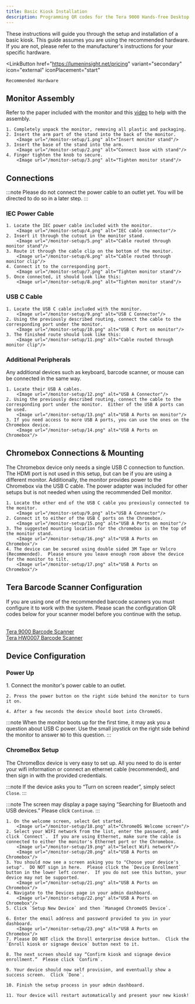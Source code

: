 ```yaml
---
title: Basic Kiosk Installation
description: Programming QR codes for the Tera 9000 Hands-free Desktop Barcode Scanner
---
```



These instructions will guide you through the setup and installation of a basic kiosk.  This guide assumes you are using the recommended hardware.  If you are not, please refer to the manufacturer's instructions for your specific hardware.

<LinkButton
    href="https://lumeninsight.net/pricing"
    variant="secondary"
    icon="external"
    iconPlacement="start"
>
    Recommended Hardware
</LinkButton>



## Monitor Assembly
Refer to the paper included with the monitor and this [video](https://www.dell.com/support/contents/en-ly/videos/videoplayer/how-to-unbox-and-setup-dell-p2424ht-monitor/6331334326112) to help with the assembly.

<Steps>

    1. Completely unpack the monitor, removing all plastic and packaging.
    2. Insert the arm part of the stand into the back of the monitor.
        <Image url="/monitor-setup/1.png" alt="Insert monitor stand"/>
    3. Insert the base of the stand into the arm.
        <Image url="/monitor-setup/2.png" alt="Connect base with stand"/>
    4. Finger tighten the knob to secure.
        <Image url="/monitor-setup/3.png" alt="Tighten monitor stand"/>

</Steps>


## Connections
:::note
Please do not connect the power cable to an outlet yet.  You will be directed to do so in a later step.
:::

### IEC Power Cable

<Steps>

    1. Locate the IEC power cable included with the monitor.
        <Image url="/monitor-setup/4.png" alt="IEC cable connector"/>
    2. Insert it through the cutout in the monitor stand.
        <Image url="/monitor-setup/5.png" alt="Cable routed through monitor stand"/>
    3. Route it through the cable clip on the bottom of the monitor.
        <Image url="/monitor-setup/6.png" alt="Cable routed through monitor clip"/>
    4. Connect it to the corresponding port.
        <Image url="/monitor-setup/7.png" alt="Tighten monitor stand"/>
    5. Once connected, it should look like this:
        <Image url="/monitor-setup/8.png" alt="Tighten monitor stand"/>

</Steps>


### USB C Cable

<Steps>

    1. Locate the USB C cable included with the monitor.
        <Image url="/monitor-setup/9.png" alt="USB C Connector"/>
    2. Using the previously described routing, connect the cable to the corresponding port under the monitor.
        <Image url="/monitor-setup/10.png" alt="USB C Port on monitor"/>
    3. The finished route should look like this:
        <Image url="/monitor-setup/11.png" alt="Cable routed through monitor clip"/>

</Steps>


### Additional Peripherals
Any additional devices such as keyboard, barcode scanner, or mouse can be connected in the same way.

<Steps>

    1. Locate their USB A cables.
        <Image url="/monitor-setup/12.png" alt="USB A Connector"/>
    2. Using the previously described routing, connect the cable to the corresponding port under the monitor.  Either of the USB A ports can be used.
        <Image url="/monitor-setup/13.png" alt="USB A Ports on monitor"/>
    3. If you need access to more USB A ports, you can use the ones on the Chromebox device.
        <Image url="/monitor-setup/14.png" alt="USB A Ports on Chromebox"/>

</Steps>


## Chromebox Connections & Mounting
The Chromebox device only needs a single USB C connection to function.
The HDMI port is not used in this setup, but can be if you are using a different monitor.
Additionally, the monitor provides power to the Chromebox via the USB C cable.  The power adapter was included for other setups but is not needed when using the recommended Dell monitor.

<Steps>

    1. Locate the other end of the USB C cable you previously connected to the monitor.
        <Image url="/monitor-setup/9.png" alt="USB A Connector"/>
    2. Connect it to either of the USB C ports on the Chromebox.
        <Image url="/monitor-setup/15.png" alt="USB A Ports on monitor"/>
    3. The suggested mounting location for the chromebox is on the top of the monitor stand.
        <Image url="/monitor-setup/16.png" alt="USB A Ports on Chromebox"/>
    4. The device can be secured using double sided 3M Tape or Velcro (Recommended).  Please ensure you leave enough room above the device for the monitor to tilt.
        <Image url="/monitor-setup/17.png" alt="USB A Ports on Chromebox"/>

</Steps>


## Tera Barcode Scanner Configuration
If you are using one of the recommended barcode scanners you must configure it to work with the system.
Please scan the configuration QR codes below for your scanner model before you continue with the setup.

<br/>
<a href="/hardware-setup/scanner-config/tera-9000" target='_blank'>Tera 9000 Barcode Scanner</a>
<br/>
<a href="/hardware-setup/scanner-config/tera-hw0007" target='_blank'>Tera HW0007 Barcode Scanner</a>


## Device Configuration

### Power Up
<Steps>
    1. Connect the monitor's power cable to an outlet.

    2. Press the power button on the right side behind the monitor to turn it on.

    4. After a few seconds the device should boot into ChromeOS.
</Steps>

:::note
When the monitor boots up for the first time, it may ask you a question about USB C power.  Use the small joystick on the right side behind the monitor to answer `NO` to this question.
:::


### ChromeBox Setup
The ChromeBox device is very easy to set up.  All you need to do is enter your wifi information or connect an ethernet cable (recommended), and then sign in with the provided credentials.

:::note
If the device asks you to “Turn on screen reader”, simply select `Close`.
:::

:::note
The screen may display a page saying “Searching for Bluetooth and USB devices.”  Please click `Continue`.
:::

<Steps>

    1. On the welcome screen, select Get started.
        <Image url="/monitor-setup/18.png" alt="ChromeOS Welcome screen"/>
    2. Select your WIFI network from the list, enter the password, and click `Connect`.  If you are using Ethernet, make sure the cable is connected to either the monitor's Ethernet port or the Chromebox.
        <Image url="/monitor-setup/19.png" alt="Select WiFi network"/>
        <Image url="/monitor-setup/20.png" alt="USB A Ports on Chromebox"/>
    3. You should now see a screen asking you to "Choose your device's setup".  DO NOT sign in here.  Please click the `Device Enrollment` button in the lower left corner.  If you do not see this button, your device may not be supported.
        <Image url="/monitor-setup/21.png" alt="USB A Ports on Chromebox"/>
    4. Navigate to the Devices page in your admin dashboard.
        <Image url="/monitor-setup/22.png" alt="USB A Ports on Chromebox"/>
    5. Click `Setup New Device` and then `Managed ChromeOS Device`.

    6. Enter the email address and password provided to you in your dashboard.
        <Image url="/monitor-setup/23.png" alt="USB A Ports on Chromebox"/>
    7. Please DO NOT click the Enroll enterprise device button.  Click the `Enroll kiosk or signage device` button next to it.

    8. The next screen should say “Confirm kiosk and signage device enrollment.”  Please click `Confirm`.

    9. Your device should now self provision, and eventually show a success screen.  Click `Done`.

    10. Finish the setup process in your admin dashboard.

    11. Your device will restart automatically and present your new kiosk!




</Steps>